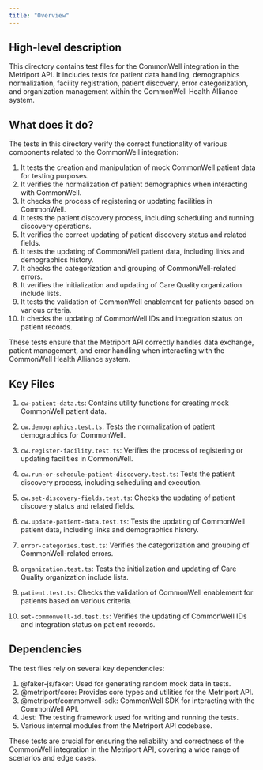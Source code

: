 ```yaml
---
title: "Overview"
---
```


## High-level description
This directory contains test files for the CommonWell integration in the Metriport API. It includes tests for patient data handling, demographics normalization, facility registration, patient discovery, error categorization, and organization management within the CommonWell Health Alliance system.

## What does it do?
The tests in this directory verify the correct functionality of various components related to the CommonWell integration:

1. It tests the creation and manipulation of mock CommonWell patient data for testing purposes.
2. It verifies the normalization of patient demographics when interacting with CommonWell.
3. It checks the process of registering or updating facilities in CommonWell.
4. It tests the patient discovery process, including scheduling and running discovery operations.
5. It verifies the correct updating of patient discovery status and related fields.
6. It tests the updating of CommonWell patient data, including links and demographics history.
7. It checks the categorization and grouping of CommonWell-related errors.
8. It verifies the initialization and updating of Care Quality organization include lists.
9. It tests the validation of CommonWell enablement for patients based on various criteria.
10. It checks the updating of CommonWell IDs and integration status on patient records.

These tests ensure that the Metriport API correctly handles data exchange, patient management, and error handling when interacting with the CommonWell Health Alliance system.

## Key Files

1. `cw-patient-data.ts`: Contains utility functions for creating mock CommonWell patient data.

2. `cw.demographics.test.ts`: Tests the normalization of patient demographics for CommonWell.

3. `cw.register-facility.test.ts`: Verifies the process of registering or updating facilities in CommonWell.

4. `cw.run-or-schedule-patient-discovery.test.ts`: Tests the patient discovery process, including scheduling and execution.

5. `cw.set-discovery-fields.test.ts`: Checks the updating of patient discovery status and related fields.

6. `cw.update-patient-data.test.ts`: Tests the updating of CommonWell patient data, including links and demographics history.

7. `error-categories.test.ts`: Verifies the categorization and grouping of CommonWell-related errors.

8. `organization.test.ts`: Tests the initialization and updating of Care Quality organization include lists.

9. `patient.test.ts`: Checks the validation of CommonWell enablement for patients based on various criteria.

10. `set-commonwell-id.test.ts`: Verifies the updating of CommonWell IDs and integration status on patient records.

## Dependencies
The test files rely on several key dependencies:

1. @faker-js/faker: Used for generating random mock data in tests.
2. @metriport/core: Provides core types and utilities for the Metriport API.
3. @metriport/commonwell-sdk: CommonWell SDK for interacting with the CommonWell API.
4. Jest: The testing framework used for writing and running the tests.
5. Various internal modules from the Metriport API codebase.

These tests are crucial for ensuring the reliability and correctness of the CommonWell integration in the Metriport API, covering a wide range of scenarios and edge cases.
